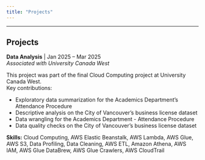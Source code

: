 ```yaml
---
title: "Projects"
---
```


------------------------------------------------------------------------

## Projects

**Data Analysis** \| Jan 2025 – Mar 2025\
*Associated with University Canada West*

This project was part of the final Cloud Computing project at University Canada West.\
Key contributions:

-   Exploratory data summarization for the Academics Department's Attendance Procedure\
-   Descriptive analysis on the City of Vancouver’s business license dataset\
-   Data wrangling for the Academics Department - Attendance Procedure\
-   Data quality checks on the City of Vancouver’s business license dataset

**Skills:** Cloud Computing, AWS Elastic Beanstalk, AWS Lambda, AWS Glue, AWS S3, Data Profiling, Data Cleaning, AWS ETL, Amazon Athena, AWS IAM, AWS Glue DataBrew, AWS Glue Crawlers, AWS CloudTrail